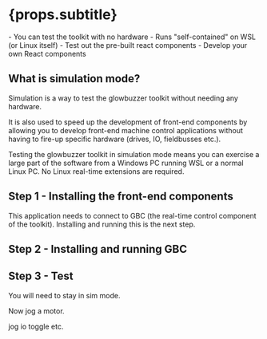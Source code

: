 
# {props.subtitle}

<Tldr>
    - You can test the toolkit with no hardware
    - Runs "self-contained" on WSL (or Linux itself)
    - Test out the pre-built react components
    - Develop your own React components
</Tldr>

## What is simulation mode?
Simulation is a way to test the glowbuzzer toolkit without needing any hardware.

It is also used to speed up the development of front-end components by allowing you to develop front-end machine control applications without having to fire-up specific hardware (drives, IO, fieldbusses etc.).

Testing the glowbuzzer toolkit in simulation mode means you can exercise a large part of the software from a Windows PC running WSL or a normal Linux PC. No Linux real-time extensions are required.

## Step 1 - Installing the front-end components

<CraTemplate/>

This application needs to connect to GBC (the real-time control component of the toolkit). Installing and running this is the next step.

## Step 2 - Installing and running GBC

<InstallGbc/>

<RunGbc/>


## Step 3 - Test



<FrontendConnect/>

You will need to stay in sim mode.

Now jog a motor.

<Jog/>


jog
io toggle
etc.

